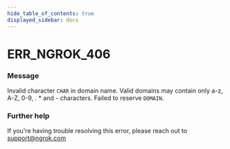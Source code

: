 ```yaml
---
hide_table_of_contents: true
displayed_sidebar: docs
---
```



# ERR_NGROK_406

### Message
Invalid character `CHAR` in domain name. Valid domains may contain only a-z, A-Z, 0-9, . * and - characters. Failed to reserve `DOMAIN`.

<ErrorDetails error='err_ngrok_406' />


### Further help
If you're having trouble resolving this error, please reach out to [support@ngrok.com](mailto:support@ngrok.com?subject=Help%20with%20ERR_NGROK_406)


